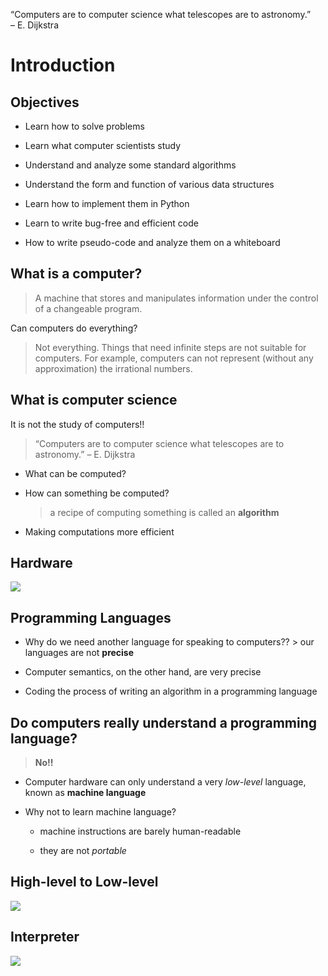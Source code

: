 :::{.quote}
"Computers are to computer science what telescopes are to astronomy."    
– E. Dijkstra
:::

# Introduction

## Objectives

- Learn how to solve problems

- Learn what computer scientists study

- Understand and analyze some standard algorithms 

- Understand the form and function of various data structures

- Learn how to implement them in Python

- Learn to write bug-free and efficient code

- How to write pseudo-code and analyze them on a whiteboard

## What is a computer?

> A machine that stores and manipulates information under the control of a changeable program.

Can computers do everything?

> Not everything. Things that need infinite steps are not suitable for computers. For example, computers can not represent (without any approximation) the irrational numbers.

## What is computer science

It is not the study of computers!!

> "Computers are to computer science what telescopes are to astronomy." -- E. Dijkstra

- What can be computed?

- How can something be computed? 

    > a recipe of computing something is called an **algorithm**

- Making computations more efficient

## Hardware

![](../images/Picture1.png)

## Programming Languages

- Why do we need another language for speaking to computers??
    > our languages are not **precise**

- Computer semantics, on the other hand, are very precise

- Coding the process of writing an algorithm in a programming language

## Do computers really understand a programming language?

> **No!!**

- Computer hardware can only understand a very *low-level* language, known as
**machine language**

- Why not to learn machine language?
    - machine instructions are barely human-readable

    - they are not *portable*

## High-level to Low-level

![](../images/Picture2.png)

## Interpreter

![](../images/Picture4.png)

